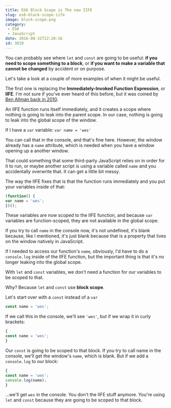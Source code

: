 ```yaml
---
title: ES6 Block Scope is The new IIFE
slug: es6-block-scope-iife
image: block-scope.png
category:
 - ES6
 - JavaScript
date: 2016-08-31T22:20:16
id: 3810
---
```


You can probably see where `let` and `const` are going to be useful: **if you need to scope something to a block**, or **if you want to make a variable that cannot be changed** by accident or on purpose.

Let's take a look at a couple of more examples of when it might be useful.

The first one is replacing the **Immediately-Invoked Function Expression**, or **IIFE**. I'm not sure if you've ever heard of this before, but it was coined by <a href="(http://benalman.com/news/2010/11/immediately-invoked-function-expression/)">Ben Allman back in 2010</a>.

An IIFE function runs itself immediately, and it creates a scope where nothing is going to leak into the parent scope. In our case, nothing is going to leak into the global scope of the window.

If I have a `var` variable: `var name = 'wes'`

You can call that in the console, and that's fine here. However, the window already has a `name` attribute, which is needed when you have a window opening up a another window.

That could something that some third-party JavaScript relies on in order for it to run, or maybe another script is using a variable called `name` and you accidentally overwrite that. It can get a little bit messy.

The way the IIFE fixes that is that the function runs immediately and you put your variables inside of that:


```js
(function() {
var name = 'wes';
})();

```

These variables are now scoped to the IIFE function, and because `var` variables are function-scoped, they are not available in the global scope.

If you try to call `name` in the console now, it's not undefined, it's blank because, like I mentioned, it's just blank because that is a property that lives on the window natively in JavaScript.

If I needed to access our function's `name`, obviously, I'd have to do a `console.log` inside of the IIFE function, but the important thing is that it's no longer leaking into the global scope.

With `let` and `const` variables, we don't need a function for our variables to be scoped to that.

Why? Because `let` and `const` use **block scope**.

Let's start over with a `const` instead of a `var`


```js
const name = 'wes';

```

If we call this in the console, we'll see `'wes'`, but if we wrap it in curly brackets:


```js
{
const name = 'wes';
}


```

Our `const` is going to be scoped to that block. If you try to call name in the console, we'll get the window's `name`, which is blank. But if we add a `console.log` to our block:


```js
{
const name = 'wes';
console.log(name);
}


```

...we'll get `wes` in the console. You don't the IIFE stuff anymore. You're using `let` and `const` because they are going to be scoped to that block.